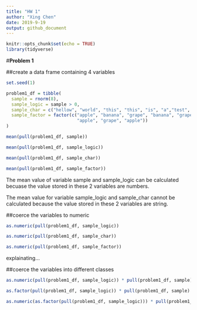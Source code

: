 ```yaml
---
title: "HW 1"
author: "Xing Chen"
date: 2019-9-19
output: github_document
---
```


```r
knitr::opts_chunk$set(echo = TRUE)
library(tidyverse)
```


#**Problem 1**

##create a data frame containing 4 variables

```r
set.seed(1)

problem1_df = tibble(
  sample = rnorm(8),
  sample_logic = sample > 0,
  sample_char = c("hellow", "world", "this", "this", "is", "a","test", "!"),
  sample_factor = factor(c("apple", "banana", "grape", "banana", "grape",
                           "apple", "grape", "apple"))
)

mean(pull(problem1_df, sample))

mean(pull(problem1_df, sample_logic))

mean(pull(problem1_df, sample_char))

mean(pull(problem1_df, sample_factor))
```

The mean value of variable sample and sample_logic can be calculated becuase the value stored in these 2 variables are numbers.

The mean value for variable sample_logic and sample_char cannot be calculated because the value  stored in these 2 variables are string. 

##coerce the variables to numeric

```r
as.numeric(pull(problem1_df, sample_logic))

as.numeric(pull(problem1_df, sample_char))

as.numeric(pull(problem1_df, sample_factor))
```

explainating...

##coerce the variables into different classes

```r
as.numeric(pull(problem1_df, sample_logic)) * pull(problem1_df, sample)

as.factor(pull(problem1_df, sample_logic)) * pull(problem1_df, sample)

as.numeric(as.factor(pull(problem1_df, sample_logic))) * pull(problem1_df, sample)
```




